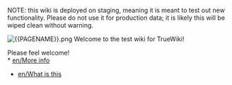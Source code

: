 NOTE: this wiki is deployed on staging, meaning it is meant to test out new functionality. Please do not use it for production data; it is likely this will be wiped clean without warning.

[[File:{{PAGENAME}}.png|left|middle]]
Welcome to the test wiki for TrueWiki!

Please feel welcome!
<br clear=all> 
* [[en/More info]]
* [[en/What is this]]